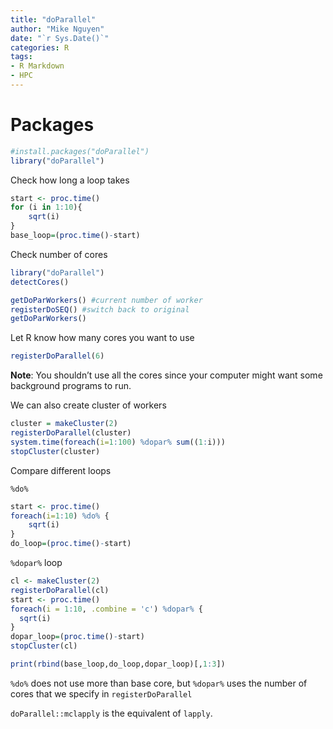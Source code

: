 ```yaml
---
title: "doParallel"
author: "Mike Nguyen"
date: "`r Sys.Date()`"
categories: R
tags:
- R Markdown
- HPC
---
```


# Packages

```r
#install.packages("doParallel")
library("doParallel")
```

Check how long a loop takes

```r
start <- proc.time()
for (i in 1:10){
    sqrt(i)
}
base_loop=(proc.time()-start)
```

Check number of cores
```r
library("doParallel")
detectCores()
```

```r
getDoParWorkers() #current number of worker
registerDoSEQ() #switch back to original
getDoParWorkers()
```

Let R know how many cores you want to use 
```r
registerDoParallel(6)
```

**Note**: You shouldn't use all the cores since your computer might want some background programs to run.

We can also create cluster of workers

```r
cluster = makeCluster(2)
registerDoParallel(cluster)
system.time(foreach(i=1:100) %dopar% sum((1:i)))
stopCluster(cluster)
```



Compare different loops

`%do%` 

```r
start <- proc.time()
foreach(i=1:10) %do% {
    sqrt(i)
}
do_loop=(proc.time()-start)

```


`%dopar%` loop

```r
cl <- makeCluster(2)
registerDoParallel(cl)
start <- proc.time()
foreach(i = 1:10, .combine = 'c') %dopar% {
  sqrt(i)
}
dopar_loop=(proc.time()-start)
stopCluster(cl)
```


```r
print(rbind(base_loop,do_loop,dopar_loop)[,1:3])
```

`%do%` does not use more than base core, but `%dopar%` uses the number of cores that we specify in `registerDoParallel`

`doParallel::mclapply` is the equivalent of `lapply`.